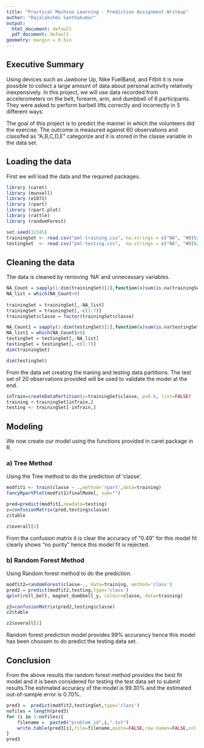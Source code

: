 ```yaml
---
title: "Practical Machine Learning - Prediction Assignment Writeup"
author: "Rajalakshmi Santhakumar"
output:
  html_document: default
  pdf_document: default
geometry: margin = 0.5in
---
```

## Executive Summary

Using devices such as Jawbone Up, Nike FuelBand, and Fitbit it is now possible to collect a large amount of data about personal activity relatively inexpensively. In this project, we will use data recorded from accelerometers on the belt, forearm, arm, and dumbbell of 6 participants. They were asked to perform barbell lifts correctly and incorrectly in 5 different ways.

The goal of this project is to predict the manner in which the volunteers did the exercise. The outcome is measured against 60 observations and classifed as "A,B,C,D,E" categorize and it is stored in the classe variable in the data set.

## Loading the data

First we will load the data and the required packages.

```r
library (caret)
library (munsell)
library (e1071)
library (rpart)
library (rpart.plot)
library (rattle)
library (randomForest)

set.seed(12345)
trainingSet <- read.csv("pml-training.csv", na.strings = c("NA", "#DIV/0!", ""))
testingSet  <- read.csv("pml-testing.csv",  na.strings = c("NA", "#DIV/0!", ""))
```

## Cleaning the data

The data is cleaned by removing 'NA' and unnecessary variables.

```r
NA_Count = sapply(1:dim(trainingSet)[2],function(x)sum(is.na(trainingSet[,x])))
NA_list = which(NA_Count>0)
    
trainingSet = trainingSet[,-NA_list]
trainingSet = trainingSet[,-c(1:7)]
trainingSet$classe = factor(trainingSet$classe)

NA_Count1 = sapply(1:dim(testingSet)[2],function(x)sum(is.na(testingSet[,x])))
NA_list1 = which(NA_Count1>0)
testingSet = testingSet[,-NA_list]
testingSet = testingSet[,-c(1:7)]
dim(trainingSet)
```

```r
dim(testingSet)
```

From the data set creating the traning and testing data partitions. The test set of 20 observations provided will be used to validate the model at the end.

```r
inTrain=createDataPartition(y=trainingSet$classe, p=0.6, list=FALSE)
training <-trainingSet[inTrain,]
testing <- trainingSet[-inTrain,]
```

## Modeling

We now create our model using the functions provided in caret package in R. 

### a) Tree Method 

Using the Tree method to do the prediction of 'classe'.

```r
modfit1 <- train(classe ~ .,method='rpart',data=training)
fancyRpartPlot(modfit1$finalModel, sub="") 
```

```r
pred=predict(modfit1,newdata=testing)
z=confusionMatrix(pred,testing$classe)
z$table
```

```r
z$overall[1]
```

From the confusion matrix it is clear the accuracy of "0.49" for this model fit clearly shows "no purity" hence this model fit is rejected.

### b) Random Forest Method

Using Random forest method to do the prediction.

```r
modfit2=randomForest(classe~., data=training, method='class')
pred2 = predict(modfit2,testing,type='class') 
qplot(roll_belt, magnet_dumbbell_y, colour=classe, data=training) 
```

```r
z2=confusionMatrix(pred2,testing$classe)
z2$table
```

```r
z2$overall[1]
```

Random forest prediction model provides 99% accurancy hence this model has been choosen to do predict the testing data set.

## Conclusion

From the above results the random forest method provides the best fit model and it is been considered for testing the test data set to submit results.The estimated accuracy of the model is 99.30% and the estimated out-of-sample error is 0.70%.

```r
pred3 =  predict(modfit2,testingSet,type='class')
nofiles = length(pred3)
for (i in 1:nofiles){
    filename =  paste0("problem_id",i,".txt")
    write.table(pred3[i],file=filename,quote=FALSE,row.names=FALSE,col.names=FALSE)
}
pred3
```
